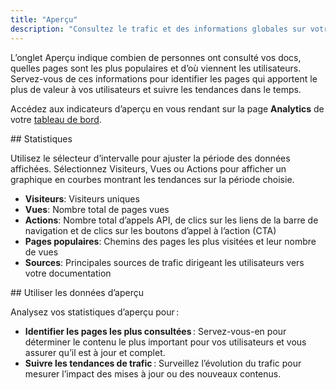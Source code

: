 ```yaml
---
title: "Aperçu"
description: "Consultez le trafic et des informations globales sur votre documentation"
---
```


L’onglet Aperçu indique combien de personnes ont consulté vos docs, quelles pages sont les plus populaires et d’où viennent les utilisateurs. Servez-vous de ces informations pour identifier les pages qui apportent le plus de valeur à vos utilisateurs et suivre les tendances dans le temps.

Accédez aux indicateurs d’aperçu en vous rendant sur la page **Analytics** de votre [tableau de bord](https://dashboard.mintlify.com/products/analytics).

<div id="metrics">
  ## Statistiques
</div>

Utilisez le sélecteur d’intervalle pour ajuster la période des données affichées. Sélectionnez Visiteurs, Vues ou Actions pour afficher un graphique en courbes montrant les tendances sur la période choisie.

- **Visiteurs**: Visiteurs uniques
- **Vues**: Nombre total de pages vues
- **Actions**: Nombre total d’appels API, de clics sur les liens de la barre de navigation et de clics sur les boutons d’appel à l’action (CTA)
- **Pages populaires**: Chemins des pages les plus visitées et leur nombre de vues
- **Sources**: Principales sources de trafic dirigeant les utilisateurs vers votre documentation

<div id="using-overview-data">
  ## Utiliser les données d’aperçu
</div>

Analysez vos statistiques d’aperçu pour :

- **Identifier les pages les plus consultées** : Servez-vous-en pour déterminer le contenu le plus important pour vos utilisateurs et vous assurer qu’il est à jour et complet.
- **Suivre les tendances de trafic** : Surveillez l’évolution du trafic pour mesurer l’impact des mises à jour ou des nouveaux contenus.